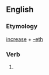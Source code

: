 ==English==

===Etymology===
[[increase]] + [[-eth]]

===Verb===
{{infl|en|verb form}}

# {{archaic third-person singular of|increase}}